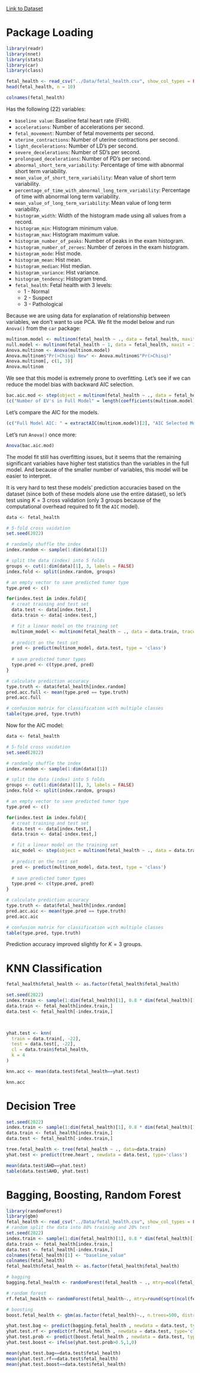 [Link to Dataset](https://www.kaggle.com/datasets/andrewmvd/fetal-health-classification/data)

# Package Loading
```r
library(readr)
library(nnet)
library(stats)
library(car)
library(class)
```

```r
fetal_health <- read_csv("../Data/fetal_health.csv", show_col_types = FALSE)
head(fetal_health, n = 10)
```

```r
colnames(fetal_health)
```


Has the following (22) variables: 

* `baseline value`: Baseline fetal heart rate (FHR).
* `accelerations`: Number of accelerations per second. 
* `fetal_movement`: Number of fetal movements per second. 
* `uterine_contractions`: Number of uterine contractions per second. 
* `light_decelerations`: Number of LD's per second.
* `severe_decelerations`: Number of SD's per second. 
* `prolongued_decelerations`: Number of PD's per second. 
* `abnormal_short_term_variability`: Percentage of time with abnormal short term variability. 
* `mean_value_of_short_term_variability`: Mean value of short term variability. 
* `percentage_of_time_with_abnormal_long_term_variability`: Percentage of time with abnormal long term variability.
* `mean_value_of_long_term_variability`: Mean value of long term variability. 
* `histogram_width`: Width of the histogram made using all values from a record. 
* `histogram_min`: Histogram minimum value.  
* `histogram_max`: Histogram maximum value. 
* `histogram_number_of_peaks`: Number of peaks in the exam histogram. 
* `histogram_number_of_zeroes`: Number of zeroes in the exam histogram. 
* `histogram_mode`: Hist mode. 
* `histogram_mean`: Hist mean. 
* `histogram_median`: Hist median. 
* `histogram_variance`: Hist variance. 
* `histogram_tendency`: Histogram trend. 
* `fetal_health`: Fetal health with 3 levels: 
  - 1 - Normal
  - 2 - Suspect
  - 3 - Pathological
  
Because we are using data for explanation of relationship between variables, we don't want to use PCA. We fit the model below and run `Anova()` from the `car` package: 

```r
multinom.model <- multinom(fetal_health ~ ., data = fetal_health, maxit = 1000)
null.model <- multinom(fetal_health ~ 1, data = fetal_health, maxit = 1000)
Anova.multinom <- Anova(multinom.model)
Anova.multinom$"Pr(>Chisq) New" <- Anova.multinom$"Pr(>Chisq)"
Anova.multinom[, c(1, 3)]
Anova.multinom
```

We see that this model is extremely prone to overfitting. Let's see if we can reduce the model bias with backward AIC selection.  
  
```r
bac.aic.mod <- step(object = multinom(fetal_health ~ ., data = fetal_health, maxit = 1000, trace = FALSE), direction = "backward", k = 2, trace = FALSE)
(c("Number of EV's in Full Model" = length(coefficients(multinom.model)), "Number of EV's in AIC selected Model: " = length(coefficients(bac.aic.mod))))
```
  
Let's compare the AIC for the models. 
```r
(c("Full Model AIC: " = extractAIC(multinom.model)[2], "AIC Selected Model: " = extractAIC(bac.aic.mod)[2]))
```


Let's run `Anova()` once more: 
```r
Anova(bac.aic.mod)
```

The model fit still has overfitting issues, but it seems that the remaining significant variables have higher test statistics than the variables in the full model. And because of the smaller number of variables, this model will be easier to interpret. 

It is very hard to test these models' prediction accuracies based on the dataset (since both of these models alone use the entire dataset), so let's test using $K = 3$ cross validation (only 3 groups because of the computational overhead required to fit the `AIC` model).

```r
data <- fetal_health

# 5-fold cross vaidation
set.seed(2022)

# randomly shuffle the index
index.random <- sample(1:dim(data)[1])

# split the data (index) into 5 folds 
groups <- cut(1:dim(data)[1], 3, labels = FALSE)
index.fold <- split(index.random, groups)

# an empty vector to save predicted tumor type
type.pred <- c()

for(index.test in index.fold){
  # creat training and test set
  data.test <- data[index.test,]
  data.train <- data[-index.test,]

  # fit a linear model on the training set
  multinom_model <- multinom(fetal_health ~ ., data = data.train, trace = FALSE)
  
  # predict on the test set
  pred <- predict(multinom_model, data.test, type = 'class')
  
  # save predicted tumor types
  type.pred <- c(type.pred, pred)
}

# calculate prediction accuracy
type.truth <- data$fetal_health[index.random]
pred.acc.full <- mean(type.pred == type.truth)
pred.acc.full

# confusion matrix for classification with multiple classes
table(type.pred, type.truth)
```

Now for the AIC model: 
```r
data <- fetal_health

# 5-fold cross vaidation
set.seed(2022)

# randomly shuffle the index
index.random <- sample(1:dim(data)[1])

# split the data (index) into 5 folds 
groups <- cut(1:dim(data)[1], 3, labels = FALSE)
index.fold <- split(index.random, groups)

# an empty vector to save predicted tumor type
type.pred <- c()

for(index.test in index.fold){
  # creat training and test set
  data.test <- data[index.test,]
  data.train <- data[-index.test,]

  # fit a linear model on the training set
  aic_model <- step(object = multinom(fetal_health ~ ., data = data.train, maxit = 1000, trace = FALSE), direction = "backward", k = 2, trace = FALSE)
  
  # predict on the test set
  pred <- predict(multinom_model, data.test, type = 'class')
  
  # save predicted tumor types
  type.pred <- c(type.pred, pred)
}

# calculate prediction accuracy
type.truth <- data$fetal_health[index.random]
pred.acc.aic <- mean(type.pred == type.truth)
pred.acc.aic

# confusion matrix for classification with multiple classes
table(type.pred, type.truth)
```

Prediction accuracy improved slightly for $K = 3$ groups. 

# KNN Classification
```r

fetal_health$fetal_health <- as.factor(fetal_health$fetal_health)

set.seed(2022)
index.train <- sample(1:dim(fetal_health)[1], 0.8 * dim(fetal_health)[1])
data.train <- fetal_health[index.train,]
data.test <- fetal_health[-index.train,]


  
yhat.test <- knn(
  train = data.train[, -22],
  test = data.test[, -22],
  cl = data.train$fetal_health,
  k = 4
)

knn.acc <- mean(data.test$fetal_health==yhat.test)

knn.acc

```

# Decision Tree
```r
set.seed(2022)
index.train <- sample(1:dim(fetal_health)[1], 0.8 * dim(fetal_health)[1])
data.train <- fetal_health[index.train,]
data.test <- fetal_health[-index.train,]

tree.fetal_health <- tree(fetal_health ~ ., data=data.train)
yhat.test <- predict(tree.heart , newdata = data.test, type='class')

mean(data.test$AHD==yhat.test)
table(data.test$AHD, yhat.test)
```


# Bagging, Boosting, Random Forest
```r
library(randomForest)
library(gbm)
fetal_health <- read_csv("../Data/fetal_health.csv", show_col_types = FALSE)
# random split the data into 80% training and 20% test
set.seed(2022)
index.train <- sample(1:dim(fetal_health)[1], 0.8 * dim(fetal_health)[1])
data.train <- fetal_health[index.train,]
data.test <- fetal_health[-index.train,]
colnames(fetal_health)[1] <- "baseline_value"
colnames(fetal_health)
fetal_health$fetal_health <- as.factor(fetal_health$fetal_health)

# bagging
bagging.fetal_health <- randomForest(fetal_health ~ ., mtry=ncol(fetal_health), ntree=500, importance = TRUE, data=data.train)

# random forest
rf.fetal_health <- randomForest(fetal_health~., mtry=round(sqrt(ncol(fetal_health))), ntree=500, data=data.train)

# boosting
boost.fetal_health <- gbm(as.factor(fetal_health)~., n.trees=500, distribution = "multinomial", data=data.train)

yhat.test.bag <- predict(bagging.fetal_health , newdata = data.test, type='class')
yhat.test.rf <- predict(rf.fetal_health , newdata = data.test, type='class')
yhat.test.prob <- predict(boost.fetal_health , newdata = data.test, type='response')
yhat.test.boost <- ifelse(yhat.test.prob>0.5,1,0)

mean(yhat.test.bag==data.test$fetal_health)
mean(yhat.test.rf==data.test$fetal_health)
mean(yhat.test.boost==data.test$fetal_health)
```


